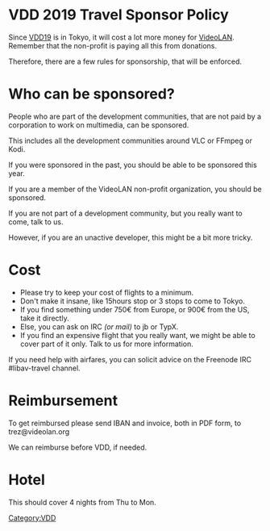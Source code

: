 {{VDD}}
= VDD 2019 Travel Sponsor Policy =

Since [[VDD19]] is in Tokyo, it will cost a lot more money for [[VideoLAN]]. Remember that the non-profit is paying all this from donations.

Therefore, there are a few rules for sponsorship, that will be enforced.

= Who can be sponsored? =

People who are part of the development communities, that are not paid by a corporation to work on multimedia, can be sponsored.

This includes all the development communities around VLC or FFmpeg or Kodi.

If you were sponsored in the past, you should be able to be sponsored this year.

If you are a member of the VideoLAN non-profit organization, you should be sponsored.

If you are not part of a development community, but you really want to come, talk to us.

However, if you are an unactive developer, this might be a bit more tricky.

= Cost =

* Please try to keep your cost of flights to a minimum.
* Don't make it insane, like 15hours stop or 3 stops to come to Tokyo.
* If you find something under 750€ from Europe, or 900€ from the US, take it directly.
* Else, you can ask on IRC ''(or mail)'' to jb or TypX.
* If you find an expensive flight that you really want, we might be able to cover part of it only. Talk to us for more information.

If you need help with airfares, you can solicit advice on the Freenode IRC #libav-travel channel.

= Reimbursement =

To get reimbursed please send IBAN and invoice, both in PDF form, to trez@videolan.org

We can reimburse before VDD, if needed.

= Hotel =

This should cover 4 nights from Thu to Mon.

[[Category:VDD]]